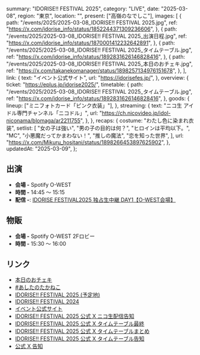   summary: "IDORISE!! FESTIVAL 2025",
  category: "LIVE",
  date: "2025-03-08",
  region: "東京",
  location: "",
  present: ["高嶺のなでしこ"],
  images: [
    {
      path: "/events/2025/2025-03-08_IDORISE!! FESTIVAL 2025.jpg",
      ref: "https://x.com/idorise_info/status/1852244371309236606",
    },
    {
      path: "/events/2025/2025-03-08_IDORISE!! FESTIVAL 2025_出演日程.jpg",
      ref: "https://x.com/idorise_info/status/1870001412232642891",
    },
    {
      path: "/events/2025/2025-03-08_IDORISE!! FESTIVAL 2025_タイムテーブル.jpg",
      ref: "https://x.com/idorise_info/status/1892831626146828416",
    },
    {
      path: "/events/2025/2025-03-08_IDORISE!! FESTIVAL 2025_本日のおチェキ.jpg",
      ref: "https://x.com/takanekomanager/status/1898257134976151678",
    },
  ],
  link: {
    text: "イベント公式サイト",
    url: "https://idorisefes.jp/",
  },
  overview: {
    ticket: "https://eplus.jp/idorise2025/",
    timetable: {
      path: "/events/2025/2025-03-08_IDORISE!! FESTIVAL 2025_タイムテーブル.jpg",
      ref: "https://x.com/idorise_info/status/1892831626146828416",
    },
    goods: {
      lineup: ["ミニフォトカード「ピンク衣装」"],
    },
    streaming: {
      text: "ニコ生 アイドル専門チャンネル「ニコドル」",
      url: "https://ch.nicovideo.jp/idol-niconama/blomaga/ar2211755",
    },
  },
  recaps: {
    costume: "わたし色に染まれ衣装",
    setlist: [
      "女の子は強い",
      "男の子の目的は何？",
      "ヒロインは平均以下。",
      "MC",
      "小悪魔だってかまわない！",
      "推しの魔法",
      "恋を知った世界",
    ],
    url: "https://x.com/Mikuru_hositani/status/1898266453897625902",
  },
  updatedAt: "2025-03-09",
};

## 出演

- **会場 -** Spotify O-WEST
- **時間 -** 14:45 〜 15:15
- **配信 -**: [IDORISE FESTIVAL2025 独占生中継 DAY1【O-WEST会場】](https://live.nicovideo.jp/watch/lv347131303#3:42:55)

## 物販

- **会場 -** Spotify O-WEST 2Fロビー
- **時間 -** 15:30 〜 16:00

## リンク

- [本日のおチェキ](https://x.com/takanekomanager/status/1898257134976151678)
- [#あしたのたかねこ](https://x.com/takanenofficial/status/1897967984800420187)
- [IDORISE!! FESTIVAL 2025 (予定地)](https://2025.idorisefes.jp/)
- [IDORISE!! FESTIVAL 2024](https://2024.idorisefes.jp/)
- [イベント公式サイト](https://idorisefes.jp/)
- [IDORISE!! FESTIVAL 2025 公式 X ニコ生配信告知](https://x.com/idorise_info/status/1895760929419350123)
- [IDORISE!! FESTIVAL 2025 公式 X タイムテーブル最終](https://x.com/idorise_info/status/1897181772687007768)
- [IDORISE!! FESTIVAL 2025 公式 X タイムテーブルまとめ](https://x.com/idorise_info/status/1895436192189186218)
- [IDORISE!! FESTIVAL 2025 公式 X タイムテーブル告知](https://x.com/idorise_info/status/1892831626146828416)
- [公式 X 告知](https://x.com/takanenofficial/status/1852553733986828532)
